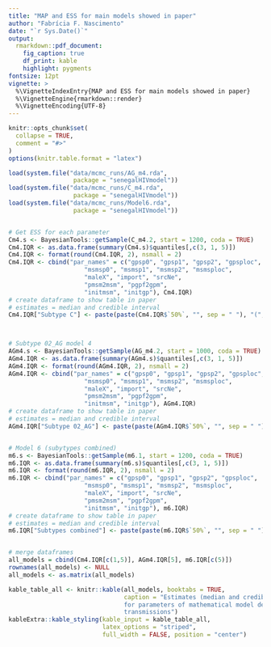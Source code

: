 ```yaml
---
title: "MAP and ESS for main models showed in paper"
author: "Fabrícia F. Nascimento"
date: "`r Sys.Date()`"
output:
  rmarkdown::pdf_document:
    fig_caption: true
    df_print: kable
    highlight: pygments
fontsize: 12pt
vignette: >
  %\VignetteIndexEntry{MAP and ESS for main models showed in paper}
  %\VignetteEngine{rmarkdown::render}
  %\VignetteEncoding{UTF-8}
---
```


```r
knitr::opts_chunk$set(
  collapse = TRUE,
  comment = "#>"
)
options(knitr.table.format = "latex")
```

```r
load(system.file("data/mcmc_runs/AG_m4.rda",
                  package = "senegalHIVmodel"))
load(system.file("data/mcmc_runs/C_m4.rda",
                  package = "senegalHIVmodel"))
load(system.file("data/mcmc_runs/Model6.rda",
                  package = "senegalHIVmodel"))


# Get ESS for each parameter
Cm4.s <- BayesianTools::getSample(C_m4.2, start = 1200, coda = TRUE)
Cm4.IQR <- as.data.frame(summary(Cm4.s)$quantiles[,c(3, 1, 5)])
Cm4.IQR <- format(round(Cm4.IQR, 2), nsmall = 2)
Cm4.IQR <- cbind("par_names" = c("gpsp0", "gpsp1", "gpsp2", "gpsploc", 
                     "msmsp0", "msmsp1", "msmsp2", "msmsploc",
                     "maleX", "import", "srcNe",
                     "pmsm2msm", "pgpf2gpm",
                     "initmsm", "initgp"), Cm4.IQR)
# create dataframe to show table in paper
# estimates = median and credible interval
Cm4.IQR["Subtype C"] <- paste(paste(Cm4.IQR$`50%`, "", sep = " "), "(", Cm4.IQR$`2.5%`, " -- ", Cm4.IQR$`97.5%`,")", sep="")



# Subtype 02_AG model 4
AGm4.s <- BayesianTools::getSample(AG_m4.2, start = 1000, coda = TRUE)
AGm4.IQR <- as.data.frame(summary(AGm4.s)$quantiles[,c(3, 1, 5)])
AGm4.IQR <- format(round(AGm4.IQR, 2), nsmall = 2)
AGm4.IQR <- cbind("par_names" = c("gpsp0", "gpsp1", "gpsp2", "gpsploc", 
                     "msmsp0", "msmsp1", "msmsp2", "msmsploc",
                     "maleX", "import", "srcNe",
                     "pmsm2msm", "pgpf2gpm",
                     "initmsm", "initgp"), AGm4.IQR)
# create dataframe to show table in paper
# estimates = median and credible interval
AGm4.IQR["Subtype 02_AG"] <- paste(paste(AGm4.IQR$`50%`, "", sep = " "), "(", AGm4.IQR$`2.5%`, " -- ", AGm4.IQR$`97.5%`,")", sep="")


# Model 6 (subytypes combined)
m6.s <- BayesianTools::getSample(m6.1, start = 1200, coda = TRUE)
m6.IQR <- as.data.frame(summary(m6.s)$quantiles[,c(3, 1, 5)])
m6.IQR <- format(round(m6.IQR, 2), nsmall = 2)
m6.IQR <- cbind("par_names" = c("gpsp0", "gpsp1", "gpsp2", "gpsploc", 
                     "msmsp0", "msmsp1", "msmsp2", "msmsploc",
                     "maleX", "import", "srcNe",
                     "pmsm2msm", "pgpf2gpm",
                     "initmsm", "initgp"), m6.IQR)
# create dataframe to show table in paper
# estimates = median and credible interval
m6.IQR["Subtypes combined"] <- paste(paste(m6.IQR$`50%`, "", sep = " "), "(", m6.IQR$`2.5%`, " -- ", m6.IQR$`97.5%`,")", sep="")


# merge dataframes
all_models = cbind(Cm4.IQR[c(1,5)], AGm4.IQR[5], m6.IQR[c(5)]) 
rownames(all_models) <- NULL
all_models <- as.matrix(all_models)

kable_table_all <- knitr::kable(all_models, booktabs = TRUE, 
                                caption = "Estimates (median and credible interval) 
                                for parameters of mathematical model describing
                                transmissions")
kableExtra::kable_styling(kable_input = kable_table_all,
                          latex_options = "striped",
                          full_width = FALSE, position = "center")
```
